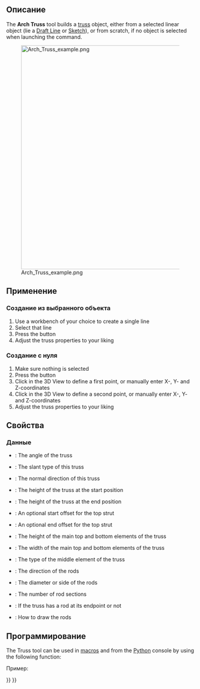 <languages/>

<div class="mw-translate-fuzzy">
{{Docnav/ru
|[[Arch_Fence/ru|Ограждение]]
|[[Arch_Profile/ru|Профиль]]
|[[Arch_Workbench/ru|Архитектурный верстак "Arch"]]
|IconL=Arch_Fence.svg
|IconR=Arch_Profile.svg
|IconC=Workbench_Arch.svg
}}
</div>

<div class="mw-translate-fuzzy">
{{GuiCommand/ru
|Name/ru=Ферма
|Name=Arch_Truss
|MenuLocation=Arch → Ферма
|Workbenches=[[Arch_Workbench/ru|Arch]]
|Version=0.19
}}
</div>

<span id="Description"></span>
==Описание==

The '''Arch Truss''' tool builds a [https://en.wikipedia.org/wiki/Truss truss] object, either from a selected linear object (lie a [[Draft_Line|Draft Line]] or [[Sketcher_NewSketch|Sketch]]), or from scratch, if no object is selected when launching the command.

[[Image:Arch Truss example.png|600px]]

<span id="Usage"></span>
==Применение==

<span id="Creating_from_a_selected_object"></span>
===Создание из выбранного объекта===

# Use a workbench of your choice to create a single line
# Select that line
# Press the {{Button|[[Image:Arch_Truss.svg|16px]] [[Arch_Truss|Truss]]}} button
# Adjust the truss properties to your liking

<span id="Creating_from_scratch"></span>
===Создание с нуля===

# Make sure nothing is selected
# Press the {{Button|[[Image:Arch_Truss.svg|16px]] [[Arch_Truss|Truss]]}} button
# Click in the 3D View to define a first point, or manually enter X-, Y- and Z-coordinates
# Click in the 3D View to define a second point, or manually enter X-, Y- and Z-coordinates
# Adjust the truss properties to your liking

<span id="Properties"></span>
==Свойства==

<span id="Data"></span>
=== Данные ===

* {{PropertyData|TrussAngle}}: The angle of the truss
* {{PropertyData|SlantType}}: The slant type of this truss
* {{PropertyData|Normal}}: The normal direction of this truss
* {{PropertyData|HeightStart}}: The height of the truss at the start position
* {{PropertyData|HeightEnd}}: The height of the truss at the end position
* {{PropertyData|StrutStartOffset}}: An optional start offset for the top strut
* {{PropertyData|StrutEndOffset}}: An optional end offset for the top strut
* {{PropertyData|StrutHeight}}: The height of the main top and bottom elements of the truss
* {{PropertyData|StrutWidth}}: The width of the main top and bottom elements of the truss
* {{PropertyData|RodType}}: The type of the middle element of the truss
* {{PropertyData|RodDirection}}: The direction of the rods
* {{PropertyData|RodSize}}: The diameter or side of the rods
* {{PropertyData|RodSections}}: The number of rod sections
* {{PropertyData|RodEnd}}: If the truss has a rod at its endpoint or not
* {{PropertyData|RodMode}}: How to draw the rods

<span id="Scripting"></span>
==Программирование==

The Truss tool can be used in [[Macros|macros]] and from the [[Python|Python]] console by using the following function:

{{Code|code=
Truss = makeFence([baseobj])
}}

Пример:

{{Code|code=
import FreeCAD
import Draft
import Arch

p1 = FreeCAD.Vector(0,0,0)
p2 = FreeCAD.Vector(2000,0,0)
baseline = Draft.makeLine(p1,p2)
truss = Arch.makeTruss(baseline)
truss.HeightStart = 200
truss.HeightEnd = 400
# adjust other needed properties
}}


<div class="mw-translate-fuzzy">
{{Docnav/ru
|[[Arch_Fence/ru|Ограждение]]
|[[Arch_Profile/ru|Профиль]]
|[[Arch_Workbench/ru|Архитектурный верстак "Arch"]]
|IconL=Arch_Fence.svg
|IconR=Arch_Profile.svg
|IconC=Workbench_Arch.svg
}}
</div>

{{BIM_Tools_navi{{#translation:}}}}
{{Userdocnavi{{#translation:}}}}